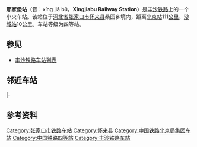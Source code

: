 {{Infobox China railway station
|车站名称 = 邢家堡站
|图片 = Xingjiabu Railway Station (20160627113251).jpg
|图片介绍 = 邢家堡站（2016年6月）
|其他名称 = 
|车站拼音 = Xingjiabu
|英文名称 = Xingjiabu Railway Station
|车站代码 = 13463<ref>{{cite book|title=中华人民共和国铁路车站代码（GB/T 10302-2010）|publisher=中国标准出版社|year=2010|isbn=155066140495|ignore-isbn-error=true|pages=42}}</ref>
|电报码 = XOP<ref>{{cite book|author=铁道部电子计算技术中心, 铁道部运输局|title=铁路车站站名代码表：TMIS使用|publisher=中国铁道出版社|location=北京|year=1998|isbn=9787113030995|pages=12}}</ref><ref>{{cite book|author=[[中华人民共和国铁道部|中华人民共和国铁道部]]|title=铁路电报站名略号（2012）|publisher=中国铁道出版社|location=北京|year=2012|unified=15113·3468|pages=148}}</ref>
|拼音码 = 
|address = [[河北省|河北省]][[张家口市|张家口市]][[怀来县|怀来县]]桑园乡
|坐标 = {{coord|40|19|4.52|N|115|32|43.6|E|display=inline,title}}
|归属 = [[北京铁路局|北京铁路局]][[张家口车务段|张家口车务段]]
|线路 = [[丰沙铁路|丰沙铁路]]
|车站等级 = 四等站
}}

'''邢家堡站'''（音：xíng jiā bǔ，'''Xingjiabu Railway Station'''）是[[丰沙铁路|丰沙铁路]]上的一个小火车站。该站位于[[河北省|河北省]][[张家口市|张家口市]][[怀来县|怀来县]]桑园乡境内，距离[[北京站|北京站]]111[[公里|公里]]，[[沙城站|沙城站]]10公里。车站等级为四等站。

==参见==
*[[丰沙铁路车站列表|丰沙铁路车站列表]]

==邻近车站==
{{start rail box|[[File:China_Railways.svg|16px]] [[中国铁路|中国铁路]]|no}}
{{s-inop|[[官厅西站|官厅西站]]|从{{站|北京丰台}}}}
{{s-line|[[丰沙铁路|丰沙铁路]]下行线<br />{{0}}→ 8km 邢家堡站 10km →}}
{{s-inop|[[沙城站|沙城站]]|本线终点<br />京包线{{站|包头}}方向|rows=2}}
|-
{{s-inop|[[官厅站|官厅站]]|{{站|北京丰台}}方向}}
{{s-line|[[丰沙铁路|丰沙铁路]]上行线<br />{{0}}← 9km 邢家堡站 10km ←}}
{{end box}}

==参考资料==
{{reflist}}

{{丰沙铁路}}
{{China-rail-stub}}
{{Railwaystation-stub}}

[[Category:张家口市铁路车站|Category:张家口市铁路车站]]
[[Category:怀来县|Category:怀来县]]
[[Category:中国铁路北京局集团车站|Category:中国铁路北京局集团车站]]
[[Category:中国铁路四等站|Category:中国铁路四等站]]
[[Category:丰沙铁路车站|Category:丰沙铁路车站]]